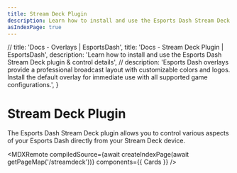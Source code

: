 ```yaml
---
title: Stream Deck Plugin
description: Learn how to install and use the Esports Dash Stream Deck plugin
asIndexPage: true
---
```



  // title: 'Docs - Overlays | EsportsDash',
  title: 'Docs - Stream Deck Plugin | EsportsDash',
  description: 'Learn how to install and use the Esports Dash Stream Deck plugin & control details',
  // description: 'Esports Dash overlays provide a professional broadcast layout with customizable colors and logos. Install the default overlay for immediate use with all supported game configurations.',
}

# Stream Deck Plugin

The Esports Dash Stream Deck plugin allows you to control various aspects of your Esports Dash directly from your Stream Deck device.



<MDXRemote
  compiledSource={await createIndexPage(await getPageMap('/streamdeck'))}
  components={{
    Cards
  }}
/>
